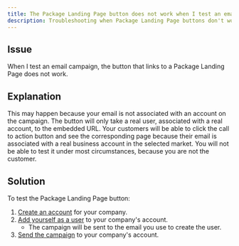 ```yaml
---
title: The Package Landing Page button does not work when I test an email campaign
description: Troubleshooting when Package Landing Page buttons don't work in test email campaigns
---
```


## Issue

When I test an email campaign, the button that links to a Package Landing Page does not work.

## Explanation

This may happen because your email is not associated with an account on the campaign. The button will only take a real user, associated with a real account, to the embedded URL. Your customers will be able to click the call to action button and see the corresponding page because their email is associated with a real business account in the selected market. You will not be able to test it under most circumstances, because you are not the customer.

## Solution

To test the Package Landing Page button:

1. [Create an account](/marketing/accounts/create-an-account) for your company.
2. [Add yourself as a user](/marketing/accounts/add-a-user) to your company's account.
   - The campaign will be sent to the email you use to create the user.
3. [Send the campaign](/marketing/marketing-campaigns/send-a-campaign) to your company's account.